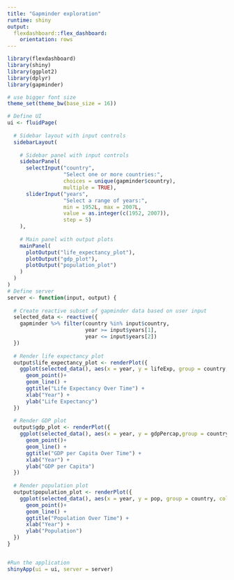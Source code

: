 ```yaml
---
title: "Gapminder exploration"
runtime: shiny
output:
  flexdashboard::flex_dashboard:
    orientation: rows
---
```


```r
library(flexdashboard)
library(shiny)
library(ggplot2)
library(dplyr)
library(gapminder)

# use bigger font size
theme_set(theme_bw(base_size = 16)) 

# Define UI
ui <- fluidPage(
  
  # Sidebar layout with input controls
  sidebarLayout(
    
    # Sidebar panel with input controls
    sidebarPanel(
      selectInput("country", 
                  "Select one or more countries:", 
                  choices = unique(gapminder$country), 
                  multiple = TRUE),      
      sliderInput("years", 
                  "Select a range of years:", 
                  min = 1952L, max = 2007L, 
                  value = as.integer(c(1952, 2007)), 
                  step = 5)
    ),
    
    # Main panel with output plots
    mainPanel(
      plotOutput("life_expectancy_plot"),
      plotOutput("gdp_plot"),
      plotOutput("population_plot")
    )
  )
)
# Define server
server <- function(input, output) {
  
  # Create reactive subset of gapminder data based on user input
  selected_data <- reactive({
    gapminder %>% filter(country %in% input$country,
                         year >= input$years[1], 
                         year <= input$years[2])
  })
  
  # Render life expectancy plot
  output$life_expectancy_plot <- renderPlot({
    ggplot(selected_data(), aes(x = year, y = lifeExp, group = country, colour = country)) +
      geom_point()+
      geom_line() +
      ggtitle("Life Expectancy Over Time") +
      xlab("Year") +
      ylab("Life Expectancy") 
  })
  
  # Render GDP plot
  output$gdp_plot <- renderPlot({
    ggplot(selected_data(), aes(x = year, y = gdpPercap,group = country, colour = country)) +
      geom_point()+
      geom_line() +
      ggtitle("GDP per Capita Over Time") +
      xlab("Year") +
      ylab("GDP per Capita") 
  })
  
  # Render population plot
  output$population_plot <- renderPlot({
    ggplot(selected_data(), aes(x = year, y = pop, group = country, colour = country)) +
      geom_point()+
      geom_line() +
      ggtitle("Population Over Time") +
      xlab("Year") +
      ylab("Population") 
  })
}


#Run the application
shinyApp(ui = ui, server = server)

```



